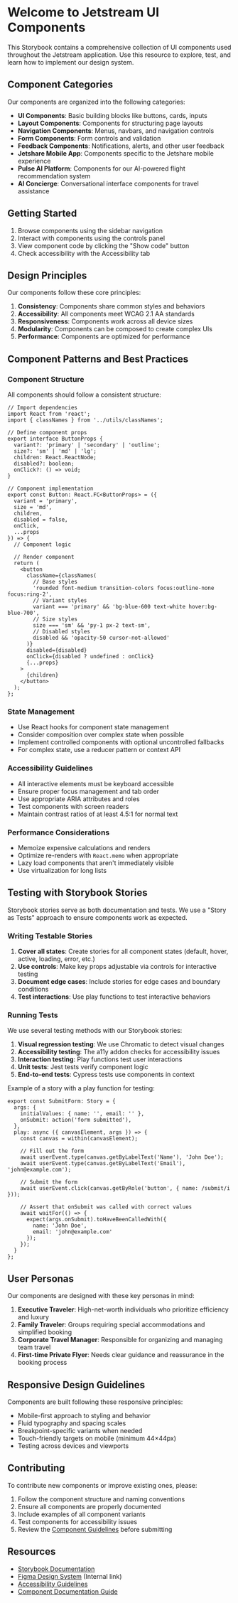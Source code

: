 
<Meta title="Introduction" />

# Welcome to Jetstream UI Components

This Storybook contains a comprehensive collection of UI components used throughout the Jetstream application. Use this resource to explore, test, and learn how to implement our design system.

## Component Categories

Our components are organized into the following categories:

- **UI Components**: Basic building blocks like buttons, cards, inputs
- **Layout Components**: Components for structuring page layouts
- **Navigation Components**: Menus, navbars, and navigation controls
- **Form Components**: Form controls and validation
- **Feedback Components**: Notifications, alerts, and other user feedback
- **Jetshare Mobile App**: Components specific to the Jetshare mobile experience
- **Pulse AI Platform**: Components for our AI-powered flight recommendation system
- **AI Concierge**: Conversational interface components for travel assistance

## Getting Started

1. Browse components using the sidebar navigation
2. Interact with components using the controls panel
3. View component code by clicking the "Show code" button
4. Check accessibility with the Accessibility tab

## Design Principles

Our components follow these core principles:

1. **Consistency**: Components share common styles and behaviors
2. **Accessibility**: All components meet WCAG 2.1 AA standards
3. **Responsiveness**: Components work across all device sizes
4. **Modularity**: Components can be composed to create complex UIs
5. **Performance**: Components are optimized for performance

## Component Patterns and Best Practices

### Component Structure

All components should follow a consistent structure:

```tsx
// Import dependencies
import React from 'react';
import { classNames } from '../utils/classNames';

// Define component props
export interface ButtonProps {
  variant?: 'primary' | 'secondary' | 'outline';
  size?: 'sm' | 'md' | 'lg';
  children: React.ReactNode;
  disabled?: boolean;
  onClick?: () => void;
}

// Component implementation
export const Button: React.FC<ButtonProps> = ({
  variant = 'primary',
  size = 'md',
  children,
  disabled = false,
  onClick,
  ...props
}) => {
  // Component logic
  
  // Render component
  return (
    <button
      className={classNames(
        // Base styles
        'rounded font-medium transition-colors focus:outline-none focus:ring-2',
        // Variant styles
        variant === 'primary' && 'bg-blue-600 text-white hover:bg-blue-700',
        // Size styles
        size === 'sm' && 'py-1 px-2 text-sm',
        // Disabled styles
        disabled && 'opacity-50 cursor-not-allowed'
      )}
      disabled={disabled}
      onClick={disabled ? undefined : onClick}
      {...props}
    >
      {children}
    </button>
  );
};
```

### State Management

- Use React hooks for component state management
- Consider composition over complex state when possible
- Implement controlled components with optional uncontrolled fallbacks
- For complex state, use a reducer pattern or context API

### Accessibility Guidelines

- All interactive elements must be keyboard accessible
- Ensure proper focus management and tab order
- Use appropriate ARIA attributes and roles
- Test components with screen readers
- Maintain contrast ratios of at least 4.5:1 for normal text

### Performance Considerations

- Memoize expensive calculations and renders
- Optimize re-renders with `React.memo` when appropriate
- Lazy load components that aren't immediately visible
- Use virtualization for long lists

## Testing with Storybook Stories

Storybook stories serve as both documentation and tests. We use a "Story as Tests" approach to ensure components work as expected.

### Writing Testable Stories

1. **Cover all states**: Create stories for all component states (default, hover, active, loading, error, etc.)
2. **Use controls**: Make key props adjustable via controls for interactive testing
3. **Document edge cases**: Include stories for edge cases and boundary conditions
4. **Test interactions**: Use play functions to test interactive behaviors

### Running Tests

We use several testing methods with our Storybook stories:

1. **Visual regression testing**: We use Chromatic to detect visual changes
2. **Accessibility testing**: The a11y addon checks for accessibility issues
3. **Interaction testing**: Play functions test user interactions
4. **Unit tests**: Jest tests verify component logic
5. **End-to-end tests**: Cypress tests use components in context

Example of a story with a play function for testing:

```tsx
export const SubmitForm: Story = {
  args: {
    initialValues: { name: '', email: '' },
    onSubmit: action('form submitted'),
  },
  play: async ({ canvasElement, args }) => {
    const canvas = within(canvasElement);
    
    // Fill out the form
    await userEvent.type(canvas.getByLabelText('Name'), 'John Doe');
    await userEvent.type(canvas.getByLabelText('Email'), 'john@example.com');
    
    // Submit the form
    await userEvent.click(canvas.getByRole('button', { name: /submit/i }));
    
    // Assert that onSubmit was called with correct values
    await waitFor(() => {
      expect(args.onSubmit).toHaveBeenCalledWith({
        name: 'John Doe',
        email: 'john@example.com'
      });
    });
  }
};
```

## User Personas

Our components are designed with these key personas in mind:

1. **Executive Traveler**: High-net-worth individuals who prioritize efficiency and luxury
2. **Family Traveler**: Groups requiring special accommodations and simplified booking
3. **Corporate Travel Manager**: Responsible for organizing and managing team travel
4. **First-time Private Flyer**: Needs clear guidance and reassurance in the booking process

## Responsive Design Guidelines

Components are built following these responsive principles:

- Mobile-first approach to styling and behavior
- Fluid typography and spacing scales
- Breakpoint-specific variants when needed
- Touch-friendly targets on mobile (minimum 44×44px)
- Testing across devices and viewports

## Contributing

To contribute new components or improve existing ones, please:

1. Follow the component structure and naming conventions
2. Ensure all components are properly documented
3. Include examples of all component variants
4. Test components for accessibility issues
5. Review the [Component Guidelines](/docs/Storybook-Readme) before submitting

## Resources

- [Storybook Documentation](https://storybook.js.org/docs/react/get-started/introduction)
- [Figma Design System](https://figma.com) (Internal link)
- [Accessibility Guidelines](https://www.w3.org/WAI/ARIA/apg/)
- [Component Documentation Guide](/docs/Storybook-Readme) 
